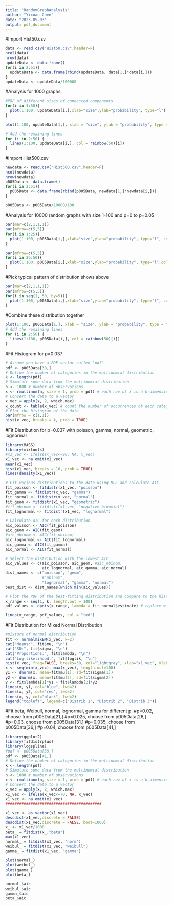```yaml
---
title: "RandomGraphAnalysis"
author: "Yixuan Chen"
date: "2023-05-03"
output: pdf_document
---
```


#Import Hist50.csv
```r
data <- read.csv("Hist50.csv",header=F)
ncol(data)
nrow(data)
updateData <- data.frame()
for(i in 2:51){
  updateData <- data.frame(rbind(updateData, data[1,]*data[i,]))
}
updateData <- updateData/100000
```

#Analysis for 1000 graphs.
```r
#PDF of different sizes of connected components
for(i in 1:50){
  plot(1:100, updateData[i,],xlab="size",ylab="probability", type="l")
}

plot(1:100, updateData[1,], xlab = "size", ylab = "probability", type = "l", col = "red", xlim=c(0,101))

# Add the remaining lines
for (i in 2:50) {
  lines(1:100, updateData[i,], col = rainbow(50)[i])
}

```

#Import Hist500.csv
```r
newdata <- read.csv("Hist500.csv",header=F)
ncol(newdata)
nrow(newdata)
p005Data <- data.frame()
for(i in 2:51){
  p005Data <- data.frame(rbind(p005Data, newdata[1,]*newdata[i,]))
}

p005Data <- p005Data/10000/100
```

#Analysis for 10000 random graphs with size 1-100 and p=0 to p=0.05
```r
par(mar=c(2,1,1,1))
par(mfrow=c(5,5))
for(i in 1:25){
  plot(1:100, p005Data[i,],xlab="size",ylab="probability", type="l", col="blue",ylim=c(0,0.6), main = paste("p =", (i-1)/1000))
}

par(mfrow=c(5,5))
for(i in 26:50){
  plot(1:100, p005Data[i,],xlab="size",ylab="probability", type="l",col="blue", ylim=c(0,0.6), main = paste("p =", (i-1)/1000))
}
```

#Pick typical pattern of distribution shows above
```r
par(mar=c(2,1,1,1))
par(mfrow=c(5,5))
for(i in seq(1, 50, by=5)){
  plot(1:100, p005Data[i,],xlab="size",ylab="probability", type="l", col="blue",ylim=c(0,0.6), main = paste("p =", (i-1)/1000))
}
```

#Combine these distribution together
```r
plot(1:100, p005Data[1,], xlab = "size", ylab = "probability", type = "l", col = "red", xlim=c(0,101))
# Add the remaining lines
for (i in 2:50) {
  lines(1:100, p005Data[i,], col = rainbow(50)[i])
}
```

#Fit Histogram for p=0.037
```r
# Assume you have a PDF vector called 'pdf'
pdf <- p005Data[38,]
# Define the number of categories in the multinomial distribution
k <- length(pdf)
# Simulate some data from the multinomial distribution
n <- 1000 # number of observations
x <- rmultinom(n, size = 1, prob = pdf) # each row of x is a k-dimensional multinomial observation
# Convert the data to a vector
x_vec = apply(x, 2, which.max)
x_count <- table(x_vec) # count the number of occurrences of each category
# Plot the histogram of the data
par(mfrow = c(1,1))
hist(x_vec, breaks = k, prob = TRUE)
```


#Fit Distribution for p=0.037 with poisson, gamma, normal, geometric, lognormal
```r
library(MASS)
library(mixtools)
#x1_vec <- ifelse(x_vec<=90, NA, x_vec)
x1_vec <- na.omit(x1_vec)
mean(x1_vec)
hist(x1_vec, breaks = 10, prob = TRUE)
lines(density(x1_vec))

# Fit various distributions to the data using MLE and calculate AIC
fit_poisson <- fitdistr(x1_vec, "poisson")
fit_gamma <- fitdistr(x_vec, "gamma")
fit_normal <- fitdistr(x_vec, "normal")
fit_geom <- fitdistr(x1_vec, "geometric")
#fit_nbinom <- fitdistr(x1_vec, "negative binomial")
fit_lognormal <- fitdistr(x1_vec, "lognormal")

# Calculate AIC for each distribution
aic_poisson <- AIC(fit_poisson)
aic_geom <- AIC(fit_geom)
#aic_nbinom <- AIC(fit_nbinom)
aic_lognormal <- AIC(fit_lognormal)
aic_gamma <- AIC(fit_gamma)
aic_normal <- AIC(fit_normal)

# Select the distribution with the lowest AIC
aic_values <- c(aic_poisson, aic_geom, #aic_nbinom, 
                aic_lognormal, aic_gamma, aic_normal)
dist_names <- c("poisson", "geom", 
                #"nbinom", 
                "lognormal", "gamma", "normal")
best_dist <- dist_names[which.min(aic_values)]

# Plot the PDF of the best-fitting distribution and compare to the histogram of the data
x_range <- seq(1, k, length.out = 100)
pdf_values <- dpois(x_range, lambda = fit_normal$estimate) # replace with best-fitting distribution

lines(x_range, pdf_values, col = "red")

```

#Fit Distribution for Mixed Normal Distribution

```r
#mixture of normal distribution
fit <- normalmixEM(x_vec, k=2)
cat("Means:", fit$mu, "\n")
cat("SD:", fit$sigma, "\n")
cat("Proportions:", fit$lambda, "\n")
cat("Log-likelihood:", fit$loglik, "\n")
hist(x_vec, freq=FALSE, breaks=30, col="lightgray", xlab="x1_vec", ylab="density", xlim=c(0,110), ylim=c(0,0.5))
x <- seq(min(x_vec), max(x_vec), length.out=100)
y1 <- dnorm(x, mean=fit$mu[1], sd=fit$sigma[1])
y2 <- dnorm(x, mean=fit$mu[2], sd=fit$sigma[2])
y <- fit$lambda[1]*y1 + fit$lambda[2]*y2
lines(x, y1, col="blue", lwd=2)
lines(x, y2, col="red", lwd=2)
lines(x, y, col="black", lwd=2)
legend("topleft", legend=c("Distrib 1", "Distrib 2", "Distrib 3"))
```

#Fit beta, Weibull, normal, lognormal, gamma for different p.
#p=0.02, choose from p005Data[21,]
#p=0.025, choose from p005Data[26,]
#p=0.03, choose from p005Data[31,]
#p=0.035, choose from p005Data[36,]
#p=0.04, choose from p005Data[41,]
```r
library(ggplot2)
library(fitdistrplus)
library(logspline)
#pdf <- p005Data[38,]
pdf <- p005Data[41,]
# Define the number of categories in the multinomial distribution
k <- length(pdf)
# Simulate some data from the multinomial distribution
n <- 1000 # number of observations
x <- rmultinom(n, size = 1, prob = pdf) # each row of x is a k-dimensional multinomial observation
# Convert the data to a vector
x_vec = apply(x, 2, which.max)
x1_vec <- ifelse(x_vec<=70, NA, x_vec)
x1_vec <- na.omit(x1_vec)
##########################################

x1_vec <- as.vector(x1_vec)
descdist(x1_vec,discrete = FALSE)
descdist(x1_vec,discrete = FALSE, boot=1000)
x_ <- x1_vec/1000
beta_ = fitdist(x_,"beta")
max(x1_vec)
normal_ = fitdist(x1_vec, "norm")
weibul_ = fitdist(x1_vec, "weibull")
gamma_ = fitdist(x1_vec, "gamma")

plot(normal_)
plot(weibul_)
plot(gamma_)
plot(beta_)

normal_$aic
weibul_$aic
gamma_$aic
beta_$aic
```


